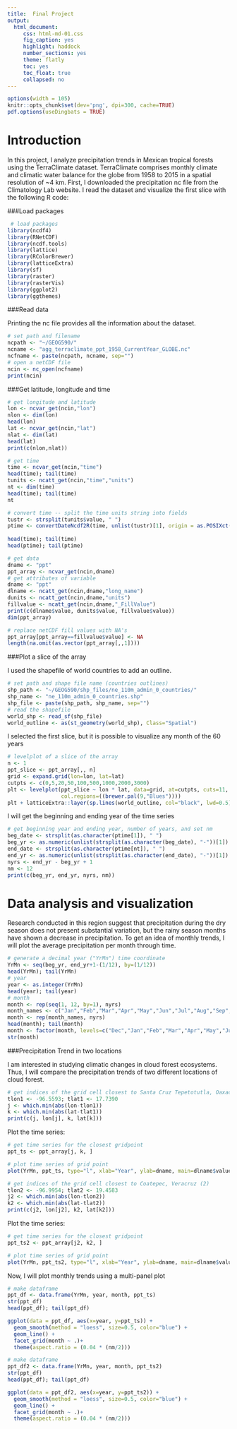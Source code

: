 ```yaml
---
title:  Final Project
output:
  html_document:
     css: html-md-01.css
     fig_caption: yes
     highlight: haddock
     number_sections: yes
     theme: flatly
     toc: yes
     toc_float: true
     collapsed: no
---
```


```r
options(width = 105)
knitr::opts_chunk$set(dev='png', dpi=300, cache=TRUE)
pdf.options(useDingbats = TRUE)
```

# Introduction #

In this project, I analyze precipitation trends in Mexican tropical forests using the TerraClimate dataset. TerraClimate comprises monthly climate and climatic water balance for the globe from 1958 to 2015 in a spatial resolution of ~4 km. 
First, I downloaded the precipitation nc file from the Climatology Lab website. I read the dataset and visualize the first slice with the following R code: 

###Load packages 

```r
 # load packages
library(ncdf4)
library(RNetCDF)
library(ncdf.tools)
library(lattice)
library(RColorBrewer)
library(latticeExtra)
library(sf)
library(raster)
library(rasterVis)
library(ggplot2)
library(ggthemes)
```

###Read data

Printing the nc file provides all the information about the dataset. 

```r
# set path and filename
ncpath <- "~/GEOG590/"
ncname <- "agg_terraclimate_ppt_1958_CurrentYear_GLOBE.nc"  
ncfname <- paste(ncpath, ncname, sep="")
# open a netCDF file
ncin <- nc_open(ncfname)
print(ncin)
```

###Get latitude, longitude and time
  
```r
# get longitude and latitude
lon <- ncvar_get(ncin,"lon")
nlon <- dim(lon)
head(lon)
lat <- ncvar_get(ncin,"lat")
nlat <- dim(lat)
head(lat)
print(c(nlon,nlat))

# get time
time <- ncvar_get(ncin,"time")
head(time); tail(time)
tunits <- ncatt_get(ncin,"time","units")
nt <- dim(time)
head(time); tail(time)
nt

# convert time -- split the time units string into fields
tustr <- strsplit(tunits$value, " ")
ptime <- convertDateNcdf2R(time, unlist(tustr)[1], origin = as.POSIXct(unlist(tustr)[3], 
                                                                       tz = "UTC"), time.format = "%Y-%m-%d")
head(time); tail(time)
head(ptime); tail(ptime)

# get data
dname <- "ppt" 
ppt_array <- ncvar_get(ncin,dname)
# get attributes of variable
dname <- "ppt" 
dlname <- ncatt_get(ncin,dname,"long_name")
dunits <- ncatt_get(ncin,dname,"units")
fillvalue <- ncatt_get(ncin,dname,"_FillValue")
print(c(dlname$value, dunits$value, fillvalue$value))
dim(ppt_array)

# replace netCDF fill values with NA's
ppt_array[ppt_array==fillvalue$value] <- NA
length(na.omit(as.vector(ppt_array[,,1])))
```
  

###Plot a slice of the array

I used the shapefile of world countries to add an outline.

```r
# set path and shape file name (countries outlines)
shp_path <- "~/GEOG590/shp_files/ne_110m_admin_0_countries/"
shp_name <- "ne_110m_admin_0_countries.shp"
shp_file <- paste(shp_path, shp_name, sep="")
# read the shapefile
world_shp <- read_sf(shp_file)
world_outline <- as(st_geometry(world_shp), Class="Spatial")

```

I selected the first slice, but it is possible to visualize any month of the 60 years

```r
# levelplot of a slice of the array
n <- 1
ppt_slice <- ppt_array[,, n]
grid <- expand.grid(lon=lon, lat=lat)
cutpts <- c(0,5,20,50,100,500,1000,2000,3000)
plt <- levelplot(ppt_slice ~ lon * lat, data=grid, at=cutpts, cuts=11, pretty=T, 
                 col.regions=((brewer.pal(9,"Blues"))))
plt + latticeExtra::layer(sp.lines(world_outline, col="black", lwd=0.5))
```

I will get the beginning and ending year of the time series

```r
# get beginning year and ending year, number of years, and set nm
beg_date <- strsplit(as.character(ptime[1]), " ")
beg_yr <- as.numeric(unlist(strsplit(as.character(beg_date), "-"))[1])
end_date <- strsplit(as.character(ptime[nt]), " ")
end_yr <- as.numeric(unlist(strsplit(as.character(end_date), "-"))[1])
nyrs <- end_yr - beg_yr + 1
nm <- 12
print(c(beg_yr, end_yr, nyrs, nm))
```

# Data analysis and visualization #

Research conducted in this region suggest that precipitation during the dry season does not present substantial variation, but the rainy season months have shown a decrease in precipitation. To get an idea of monthly trends, I will plot the average precipitation per month through time. 

```r
# generate a decimal year ("YrMn") time coordinate
YrMn <- seq(beg_yr, end_yr+1-(1/12), by=(1/12))
head(YrMn); tail(YrMn)
# year
year <- as.integer(YrMn)
head(year); tail(year)
# month
month <- rep(seq(1, 12, by=1), nyrs)
month_names <- c("Jan","Feb","Mar","Apr","May","Jun","Jul","Aug","Sep","Oct","Nov", "Dec")
month <- rep(month_names, nyrs)
head(month); tail(month)
month <- factor(month, levels=c("Dec","Jan","Feb","Mar","Apr","May","Jun","Jul","Aug","Sep","Oct","Nov"))
str(month)
```

###Precipitation Trend in two locations

I am interested in studying climatic changes in cloud forest ecosystems. Thus, I will compare the precipitation trends of two different locations of cloud forest.

```r
# get indices of the grid cell closest to Santa Cruz Tepetotutla, Oaxaca (1)
tlon1 <- -96.5593; tlat1 <- 17.7390
j <- which.min(abs(lon-tlon1))
k <- which.min(abs(lat-tlat1))
print(c(j, lon[j], k, lat[k]))
```

Plot the time series:
```r
# get time series for the closest gridpoint
ppt_ts <- ppt_array[j, k, ]

# plot time series of grid point
plot(YrMn, ppt_ts, type="l", xlab="Year", ylab=dname, main=dlname$value, col="blue")
```


```r
# get indices of the grid cell closest to Coatepec, Veracruz (2)
tlon2 <- -96.9954; tlat2 <- 19.4583
j2 <- which.min(abs(lon-tlon2))
k2 <- which.min(abs(lat-tlat2))
print(c(j2, lon[j2], k2, lat[k2]))
```

Plot the time series:
```r
# get time series for the closest gridpoint
ppt_ts2 <- ppt_array[j2, k2, ]

# plot time series of grid point
plot(YrMn, ppt_ts2, type="l", xlab="Year", ylab=dname, main=dlname$value, col="blue")
```

Now, I will plot monthly trends using a multi-panel plot
```r
# make dataframe
ppt_df <- data.frame(YrMn, year, month, ppt_ts)
str(ppt_df)
head(ppt_df); tail(ppt_df)
```

```r
ggplot(data = ppt_df, aes(x=year, y=ppt_ts)) +
  geom_smooth(method = "loess", size=0.5, color="blue") +
  geom_line() + 
  facet_grid(month ~ .)+ 
  theme(aspect.ratio = (0.04 * (nm/2)))  
```

```r
# make dataframe
ppt_df2 <- data.frame(YrMn, year, month, ppt_ts2)
str(ppt_df)
head(ppt_df); tail(ppt_df)
```

```r
ggplot(data = ppt_df2, aes(x=year, y=ppt_ts2)) +
  geom_smooth(method = "loess", size=0.5, color="blue") +
  geom_line() + 
  facet_grid(month ~ .)+ 
  theme(aspect.ratio = (0.04 * (nm/2)))   
```
